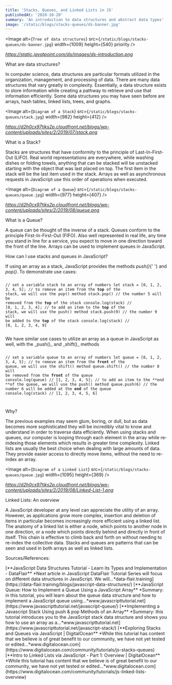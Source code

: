 ```yaml
---
title: 'Stacks, Queues, and Linked Lists in JS'
publishedAt: '2020-10-20'
summary: 'An introduction to data structures and abstract data types'
image: '/static/blogs/stacks-queues/ds-banner.jpg'
---
```


<Image
  alt={`Tree of data structures`}
  src={`/static/blogs/stacks-queues/ds-banner.jpg`}
  width={1009}
  height={540}
  priority
/>

_<Link href="https://static.javatpoint.com/ds/images/ds-introduction.png">
https://static.javatpoint.com/ds/images/ds-introduction.png</Link>_

<Divider />

<Heading>What are data structures?</Heading>

<Paragraph>
  In computer science, data structures are particular formats utilized in the
  organization, management, and processing of data. There are many data
  structures that vary greatly in complexity. Essentially, a data structure
  exists to store information while creating a pathway to retrieve and use that
  information efficiently. Some data structures you may have seen before are
  arrays, hash tables, linked lists, trees, and graphs.
</Paragraph>

<Divider />

<Image
  alt={`Diagram of a Stack`}
  src={`/static/blogs/stacks-queues/stack.jpg`}
  width={982}
  height={412}
/>

_<Link href="https://d2h0cx97tjks2p.cloudfront.net/blogs/wp-content/uploads/sites/2/2019/07/stack.png">
https://d2h0cx97tjks2p.cloudfront.net/blogs/wp-content/uploads/sites/2/2019/07/stack.png</Link>_

<Divider />

<Heading>What is a Stack?</Heading>

<Paragraph>
  Stacks are structures that have conformity to the principle of
  Last-In-First-Out (LIFO). Real world representations are everywhere, while
  washing dishes or folding towels, anything that can be stacked will be
  unstacked starting with the object that was last placed on top. The first item
  in the stack will be the last item used in the stack. Arrays as well as
  asynchronous requests in JavaScript use this order of operations when
  executed.
</Paragraph>

<Divider />

<Image
  alt={`Diagram of a Queue`}
  src={`/static/blogs/stacks-queues/queue.jpg`}
  width={977}
  height={407}
/>

_<Link href="https://d2h0cx97tjks2p.cloudfront.net/blogs/wp-content/uploads/sites/2/2019/08/queue.png">
https://d2h0cx97tjks2p.cloudfront.net/blogs/wp-content/uploads/sites/2/2019/08/queue.png</Link>_

<Divider />

<Heading>What is a Queue?</Heading>

<Paragraph>
  A queue can be thought of the inverse of a stack. Queues conform to the
  principle First-In-First-Out (FIFO). Also well represented in real life, any
  time you stand in line for a service, you expect to move in one direction
  toward the front of the line. Arrays can be used to implement queues in
  JavaScript.
</Paragraph>

<Divider />

<Heading>How can I use stacks and queues in JavaScript?</Heading>

<Paragraph>
  If using an array as a stack, JavaScript provides the methods <i>push()</i>{' '}
  and <i>pop()</i>. To demonstrate use cases:
</Paragraph>

<Code>

// set a variable stack to an array of numbers
let stack = [0, 1, 2, 3, 4, 5];
// to remove an item from the **top** of the stack, we will use the pop() method
stack.pop() // the number 5 will be removed from the **top** of the stack
console.log(stack) // [0, 1, 2, 3, 4];
// to add an item to the **top** of the stack, we will use the push() method
stack.push(9) // the number 9 will be added to the **top** of the stack
console.log(stack) // [0, 1, 2, 3, 4, 9]

</Code>

<Paragraph>
  We have similar use cases to utilize an array as a queue in JavaScript as
  well, with the _push()_ and _shift()_ methods
</Paragraph>

<Code>

// set a variable queue to an array of numbers
let queue = [0, 1, 2, 3, 4, 5];
// to remove an item from the **front** of the queue, we will use the shift() method
queue.shift() // the number 0 will be removed from the **front** of the queue
console.log(queue) // [1, 2, 3, 4, 5];
// to add an item to the **end **of the queue, we will use the push() method
queue.push(6) // the number 6 will be added at the **end** of the queue
console.log(stack) // [1, 2, 3, 4, 5, 6]

</Code>

<Divider />

<Heading>Why?</Heading>

<Paragraph>
  The previous examples may seem glum, boring, or dull, but as data becomes more
  sophisticated they will be incredibly vital to know and understand in order to
  traverse data efficiently. When using stacks and queues, our computer is
  looping through each element in the array while re-indexing those elements
  which results in greater time complexity. Linked lists are usually the best
  choice when dealing with large amounts of data. They provide easier access to
  directly move items, without the need to re-index an array.
</Paragraph>

<Divider />

<Image
  alt={`Diagram of a Linked List`}
  src={`/static/blogs/stacks-queues/queue.jpg`}
  width={1095}
  height={369}
/>

_<Link href="https://d2h0cx97tjks2p.cloudfront.net/blogs/wp-content/uploads/sites/2/2019/08/Linked-List-1.png">
https://d2h0cx97tjks2p.cloudfront.net/blogs/wp-content/uploads/sites/2/2019/08/Linked-List-1.png</Link>_

<Divider />

<Heading>Linked Lists: An overview</Heading>

<Paragraph>
  A JavaScript developer at any level can appreciate the utility of an array.
  However, as applications grow more complex, insertion and deletion of items in
  particular becomes increasingly more efficient using a linked list. The
  anatomy of a linked list is either a node, which points to another node in one
  direction, or a node which points directly behind and directly in front of
  itself. This chain is effective to climb back and forth on without needing to
  re-index the collective data. Stacks and queues are patterns that can be seen
  and used in both arrays as well as linked lists.
</Paragraph>

<Heading>Sources/References:</Heading>

<Paragraph>
  [**JavaScript Data Structures Tutorial - Learn its Types and Implementation -
  DataFlair** *Next article in JavaScript DataFlair Tutorial Series will focus
  on different data structures in JavaScript. We
  will…*data-flair.training](https://data-flair.training/blogs/javascript-data-structures/)
</Paragraph>

<Paragraph>
  [**JavaScript Queue: How to Implement a Queue Using a JavaScript Array**
  *Summary: in this tutorial, you will learn about the queue data structure and
  how to implement a JavaScript queue
  using…*www.javascripttutorial.net](https://www.javascripttutorial.net/javascript-queue/)
</Paragraph>

<Paragraph>
  [**Implementing a Javascript Stack Using push & pop Methods of an Array**
  *Summary: this tutorial introduces you to the JavaScript stack data structure
  and shows you how to use an array as
  a…*www.javascripttutorial.net](https://www.javascripttutorial.net/javascript-stack/)
</Paragraph>

<Paragraph>
  [**Exploring Stacks and Queues via JavaScript | DigitalOcean** *While this
  tutorial has content that we believe is of great benefit to our community, we
  have not yet tested or
  edited…*www.digitalocean.com](https://www.digitalocean.com/community/tutorials/js-stacks-queues)
</Paragraph>

<Paragraph>
  [**Intro to Linked Lists via JavaScript - Part 1: Overview | DigitalOcean**
  *While this tutorial has content that we believe is of great benefit to our
  community, we have not yet tested or
  edited…*www.digitalocean.com](https://www.digitalocean.com/community/tutorials/js-linked-lists-overview)
</Paragraph>
